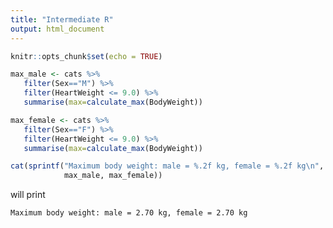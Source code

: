 ```yaml
---
title: "Intermediate R"
output: html_document
---
```


```r
knitr::opts_chunk$set(echo = TRUE)
```

```R
max_male <- cats %>%
   filter(Sex=="M") %>%
   filter(HeartWeight <= 9.0) %>%
   summarise(max=calculate_max(BodyWeight))

max_female <- cats %>%
   filter(Sex=="F") %>%
   filter(HeartWeight <= 9.0) %>%
   summarise(max=calculate_max(BodyWeight))

cat(sprintf("Maximum body weight: male = %.2f kg, female = %.2f kg\n",
            max_male, max_female))
```

will print

```
Maximum body weight: male = 2.70 kg, female = 2.70 kg
```

